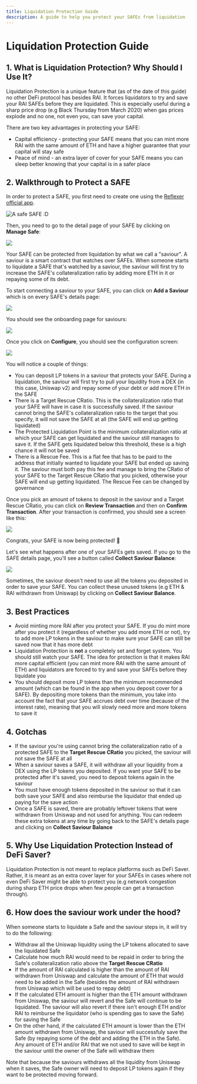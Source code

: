 ```yaml
---
title: Liquidation Protection Guide
description: A guide to help you protect your SAFEs from liquidation
---
```


# Liquidation Protection Guide

## 1. What is Liquidation Protection? Why Should I Use It?

Liquidation Protection is a unique feature that \(as of the date of this guide\) no other DeFi protocol has besides RAI. It forces liquidators to try and save your RAI SAFEs before they are liquidated. This is especially useful during a sharp price drop \(e.g Black Thursday from March 2020\) when gas prices explode and no one, not even you, can save your capital.

There are two key advantages in protecting your SAFE:

- Capital efficiency - protecting your SAFE means that you can mint more RAI with the same amount of ETH and have a higher guarantee that your capital will stay safe
- Peace of mind - an extra layer of cover for your SAFE means you can sleep better knowing that your capital is in a safer place

## 2. Walkthrough to Protect a SAFE

In order to protect a SAFE, you first need to create one using the [Reflexer official app](https://app.reflexer.finance/).

![A safe SAFE :D](/assets/main.png)

Then, you need to go to the detail page of your SAFE by clicking on **Manage Safe**:

![](/assets/details.png)

Your SAFE can be protected from liquidation by what we call a "saviour". A saviour is a smart contract that watches over SAFEs. When someone starts to liquidate a SAFE that's watched by a saviour, the saviour will first try to increase the SAFE's collateralization ratio by adding more ETH in it or repaying some of its debt.

To start connecting a saviour to your SAFE, you can click on **Add a Saviour** which is on every SAFE's details page:

![](/assets/liq-protection.png)

You should see the onboarding page for saviours:

![](/assets/onboarding-saviour.png)

Once you click on **Configure**, you should see the configuration screen:

![](/assets/saviour-config.png)

You will notice a couple of things:

- You can deposit LP tokens in a saviour that protects your SAFE. During a liquidation, the saviour will first try to pull your liquidity from a DEX \(in this case, Uniswap v2\) and repay some of your debt or add more ETH in the SAFE
- There is a Target Rescue CRatio. This is the collateralization ratio that your SAFE will have in case it is successfully saved. If the saviour cannot bring the SAFE's collateralization ratio to the target that you specify, it will not save the SAFE at all \(the SAFE will end up getting liquidated\)
- The Protected Liquidation Point is the minimum collateralization ratio at which your SAFE can get liquidated and the saviour still manages to save it. If the SAFE gets liquidated below this threshold, these is a high chance it will not be saved
- There is a Rescue Fee. This is a flat fee that has to be paid to the address that initially wanted to liquidate your SAFE but ended up saving it. The saviour must both pay this fee and manage to bring the CRatio of your SAFE to the Target Rescue CRatio that you picked, otherwise your SAFE will end up getting liquidated. The Rescue Fee can be changed by governance

Once you pick an amount of tokens to deposit in the saviour and a Target Rescue CRatio, you can click on **Review Transaction** and then on **Confirm Transaction**. After your transaction is confirmed, you should see a screen like this:

![](/assets/safe-saviour.png)

Congrats, your SAFE is now being protected! 🎉

Let's see what happens after one of your SAFEs gets saved. If you go to the SAFE details page, you'll see a button called **Collect Saviour Balance**:

![](/assets/liq-protection-2.png)

Sometimes, the saviour doesn't need to use all the tokens you deposited in order to save your SAFE. You can collect these unused tokens \(e.g ETH & RAI withdrawn from Uniswap\) by clicking on **Collect Saviour Balance**.

## 3. Best Practices

- Avoid minting more RAI after you protect your SAFE. If you do mint more after you protect it \(regardless of whether you add more ETH or not\), try to add more LP tokens in the saviour to make sure your SAFE can still be saved now that it has more debt
- Liquidation Protection is **not** a completely set and forget system. You should still watch your SAFE. The idea for protection is that it makes RAI more capital efficient \(you can mint more RAI with the same amount of ETH\) and liquidators are forced to try and save your SAFEs before they liquidate you
- You should deposit more LP tokens than the minimum recommended amount \(which can be found in the app when you deposit cover for a SAFE\). By depositing more tokens than the minimum, you take into account the fact that your SAFE accrues debt over time \(because of the interest rate\), meaning that you will slowly need more and more tokens to save it

## 4. Gotchas

- If the saviour you're using cannot bring the collateralization ratio of a protected SAFE to the **Target Rescue CRatio** you picked, the saviour will not save the SAFE at all
- When a saviour saves a SAFE, it will withdraw all your liquidity from a DEX using the LP tokens you deposited. If you want your SAFE to be protected after it's saved, you need to deposit tokens again in the saviour
- You must have enough tokens deposited in the saviour so that it can both save your SAFE and also reimburse the liquidator that ended up paying for the save action
- Once a SAFE is saved, there are probably leftover tokens that were withdrawn from Uniswap and not used for anything. You can redeem these extra tokens at any time by going back to the SAFE's details page and clicking on **Collect Saviour Balance**

## 5. Why Use Liquidation Protection Instead of DeFi Saver?

Liquidation Protection is not meant to replace platforms such as DeFi Saver. Rather, it is meant as an extra cover layer for your SAFEs in cases where not even DeFi Saver might be able to protect you \(e.g network congestion during sharp ETH price drops when few people can get a transaction through\).

## 6. How does the saviour work under the hood?

When someone starts to liquidate a Safe and the saviour steps in, it will try to do the following:

- Withdraw all the Uniswap liquidity using the LP tokens allocated to save the liquidated Safe
- Calculate how much RAI would need to be repaid in order to bring the Safe's collateralization ratio above the **Target Rescue CRatio**
- If the amount of RAI calculated is higher than the amount of RAI withdrawn from Uniswap and calculate the amount of ETH that would need to be added in the Safe \(besides the amount of RAI withdrawn from Uniswap which will be used to repay debt\)
- If the calculated ETH amount is higher than the ETH amount withdrawn from Uniswap, the saviour will revert and the Safe will continue to be liquidated. The saviour will also revert if there isn't enough ETH and/or RAI to reimburse the liquidator \(who is spending gas to save the Safe\) for saving the Safe
- On the other hand, if the calculated ETH amount is lower than the ETH amount withdrawn from Uniswap, the saviour will successfuly save the Safe \(by repaying some of the debt and adding the ETH in the Safe\). Any amount of ETH and/or RAI that we not used to save will be kept in the saviour until the owner of the Safe will withdraw them

Note that because the saviours withdraws all the liquidity from Uniswap when it saves, the Safe owner will need to deposit LP tokens again if they want to be protected moving forward.

